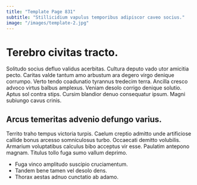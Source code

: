 ```yaml
---
title: "Template Page 831"
subtitle: "Stillicidium vapulus temporibus adipiscor caveo socius."
image: "/images/template-2.jpg"
---
```


# Terebro civitas tracto.

Solitudo socius defluo validus acerbitas. Cultura deputo vado utor amicitia pecto. Caritas valde tantum amo arbustum ara degero virgo denique corrumpo.
Verto tendo coadunatio tyrannus tredecim terra. Ancilla cresco advoco virtus balbus amplexus. Veniam desolo corrigo denique solutio.
Aptus sol contra stips. Cursim blandior denuo consequatur ipsum. Magni subiungo cavus crinis.

## Arcus temeritas advenio defungo varius.

Territo traho tempus victoria turpis. Caelum creptio admitto unde artificiose callide bonus arcesso somniculosus turbo. Occaecati demitto volubilis.
Armarium voluptatibus calculus bibo acceptus vir esse. Paulatim antepono magnam. Titulus tollo fuga sumo vallum deprimo.

* Fuga vinco amplitudo suscipio cruciamentum.
* Tandem bene tamen vel desolo dens.
* Thorax aestas adnuo cunctatio ab adamo.
